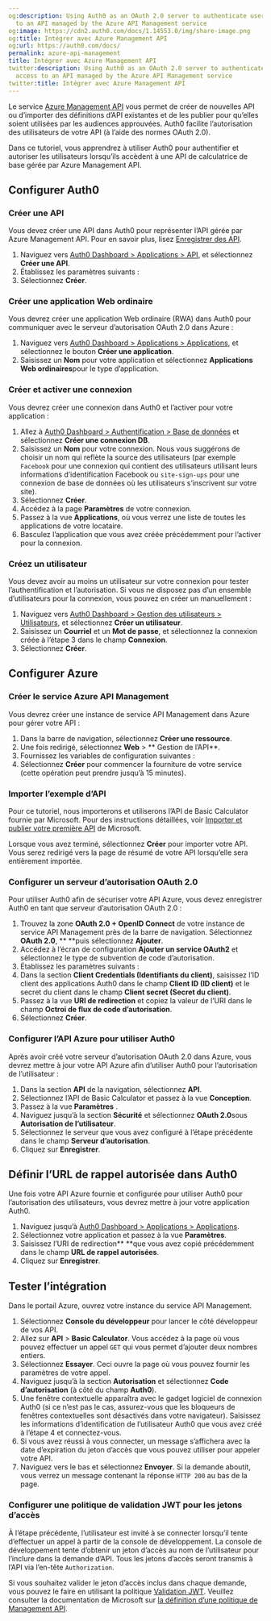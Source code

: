 ```yaml
---
og:description: Using Auth0 as an OAuth 2.0 server to authenticate users wanting access
  to an API managed by the Azure API Management service
og:image: https://cdn2.auth0.com/docs/1.14553.0/img/share-image.png
og:title: Intégrer avec Azure Management API
og:url: https://auth0.com/docs/
permalink: azure-api-management
title: Intégrer avec Azure Management API
twitter:description: Using Auth0 as an OAuth 2.0 server to authenticate users wanting
  access to an API managed by the Azure API Management service
twitter:title: Intégrer avec Azure Management API
---
```


Le service [Azure Management API](https://azure.microsoft.com/en-us/services/api-management/) vous permet de créer de nouvelles API ou d’importer des définitions d’API existantes et de les publier pour qu’elles soient utilisées par les audiences approuvées. Auth0 facilite l’autorisation des utilisateurs de votre API (à l’aide des normes OAuth 2.0).

Dans ce tutoriel, vous apprendrez à utiliser Auth0 pour authentifier et autoriser les utilisateurs lorsqu’ils accèdent à une API de calculatrice de base gérée par Azure Management API.

## Configurer Auth0

### Créer une API

Vous devez créer une API dans Auth0 pour représenter l’API gérée par Azure Management API. Pour en savoir plus, lisez [Enregistrer des API](/get-started/set-up-apis).

1. Naviguez vers [Auth0 Dashboard > Applications > API](%24%7Bmanage_url%7D/#/apis), et sélectionnez **Créer une API**.
2. Établissez les paramètres suivants :
3. Sélectionnez **Créer**.

### Créer une application Web ordinaire

Vous devrez créer une application Web ordinaire (RWA) dans Auth0 pour communiquer avec le serveur d’autorisation OAuth 2.0 dans Azure :

1. Naviguez vers [Auth0 Dashboard > Applications > Applications](%24%7Bmanage_url%7D/#/applications), et sélectionnez le bouton **Créer une application**.
2. Saisissez un **Nom** pour votre application et sélectionnez **Applications Web ordinaires**pour le type d’application.

### Créer et activer une connexion

Vous devrez créer une connexion dans Auth0 et l’activer pour votre application :

1. Allez à [Auth0 Dashboard > Authentification > Base de données](%24%7Bmanage_url%7D/#/connections/database) et sélectionnez **Créer une connexion DB**.
2. Saisissez un **Nom** pour votre connexion. Nous vous suggérons de choisir un nom qui reflète la source des utilisateurs (par exemple `Facebook` pour une connexion qui contient des utilisateurs utilisant leurs informations d’identification Facebook ou `site-sign-ups` pour une connexion de base de données où les utilisateurs s’inscrivent sur votre site).
3. Sélectionnez **Créer**.
4. Accédez à la page **Paramètres** de votre connexion.
5. Passez à la vue **Applications**, où vous verrez une liste de toutes les applications de votre locataire.
6. Basculez l’application que vous avez créée précédemment pour l’activer pour la connexion.

### Créez un utilisateur



Vous devez avoir au moins un utilisateur sur votre connexion pour tester l’authentification et l’autorisation. Si vous ne disposez pas d’un ensemble d’utilisateurs pour la connexion, vous pouvez en créer un manuellement :

1. Naviguez vers [Auth0 Dashboard > Gestion des utilisateurs > Utilisateurs](%24%7Bmanage_url%7D/#/users), et sélectionnez **Créer un utilisateur**.
2. Saisissez un **Courriel** et un **Mot de passe**, et sélectionnez la connexion créée à l’étape 3 dans le champ **Connexion**.
3. Sélectionnez **Créer**.

## Configurer Azure

### Créer le service Azure API Management

Vous devrez créer une instance de service API Management dans Azure pour gérer votre API :

1. Dans la barre de navigation, sélectionnez **Créer une ressource**.
2. Une fois redirigé, sélectionnez **Web** > ** Gestion de l’API**.
3. Fournissez les variables de configuration suivantes :
4. Sélectionnez **Créer** pour commencer la fourniture de votre service (cette opération peut prendre jusqu’à 15 minutes).

### Importer l’exemple d’API

Pour ce tutoriel, nous importerons et utiliserons l’API de Basic Calculator fournie par Microsoft. Pour des instructions détaillées, voir [Importer et publier votre première API](https://docs.microsoft.com/en-us/azure/api-management/import-and-publish#go-to-your-api-management-instance) de Microsoft.

Lorsque vous avez terminé, sélectionnez **Créer** pour importer votre API. Vous serez redirigé vers la page de résumé de votre API lorsqu’elle sera entièrement importée.

### Configurer un serveur d’autorisation OAuth 2.0

Pour utiliser Auth0 afin de sécuriser votre API Azure, vous devez enregistrer Auth0 en tant que serveur d’autorisation OAuth 2.0 :

1. Trouvez la zone **OAuth 2.0 + OpenID Connect** de votre instance de service API Management près de la barre de navigation. Sélectionnez **OAuth 2.0**, ** **puis sélectionnez **Ajouter**.
2. Accédez à l’écran de configuration **Ajouter un service OAuth2** et sélectionnez le type de subvention de code d’autorisation.
3. Établissez les paramètres suivants :
4. Dans la section **Client Credentials (Identifiants du client)**, saisissez l’ID client des applications Auth0 dans le champ **Client ID (ID client)** et le secret du client dans le champ **Client secret (Secret du client)**.
5. Passez à la vue **URI de redirection** et copiez la valeur de l’URI dans le champ **Octroi de flux de code d’autorisation**.
6. Sélectionnez **Créer**.

### Configurer l’API Azure pour utiliser Auth0

Après avoir créé votre serveur d’autorisation OAuth 2.0 dans Azure, vous devrez mettre à jour votre API Azure afin d’utiliser Auth0 pour l’autorisation de l’utilisateur :

1. Dans la section **API** de la navigation, sélectionnez **API**.
2. Sélectionnez l’API de Basic Calculator et passez à la vue **Conception**.
3. Passez à la vue **Paramètres** .
4. Naviguez jusqu’à la section **Sécurité** et sélectionnez **OAuth 2.0**sous **Autorisation de l’utilisateur**.
5. Sélectionnez le serveur que vous avez configuré à l’étape précédente dans le champ **Serveur d’autorisation**.
6. Cliquez sur **Enregistrer**.

## Définir l’URL de rappel autorisée dans Auth0

Une fois votre API Azure fournie et configurée pour utiliser Auth0 pour l’autorisation des utilisateurs, vous devrez mettre à jour votre application Auth0.

1. Naviguez jusqu’à [Auth0 Dashboard > Applications > Applications](%24%7Bmanage_url%7D/#/applications).
2. Sélectionnez votre application et passez à la vue **Paramètres**.
3. Saisissez l’URI de redirection** **que vous avez copié précédemment dans le champ **URL de rappel autorisées**.
4. Cliquez sur **Enregistrer**.

## Tester l’intégration

Dans le portail Azure, ouvrez votre instance du service API Management.

1. Sélectionnez **Console du développeur** pour lancer le côté développeur de vos API.
2. Allez sur **API** > **Basic Calculator**. Vous accédez à la page où vous pouvez effectuer un appel `GET` qui vous permet d’ajouter deux nombres entiers.
3. Sélectionnez **Essayer**. Ceci ouvre la page où vous pouvez fournir les paramètres de votre appel.
4. Naviguez jusqu’à la section **Autorisation** et sélectionnez **Code d’autorisation** (à côté du champ **Auth0**).
5. Une fenêtre contextuelle apparaîtra avec le gadget logiciel de connexion Auth0 (si ce n’est pas le cas, assurez-vous que les bloqueurs de fenêtres contextuelles sont désactivés dans votre navigateur). Saisissez les informations d’identification de l’utilisateur Auth0 que vous avez créé à l’étape 4 et connectez-vous.
6. Si vous avez réussi à vous connecter, un message s’affichera avec la date d’expiration du jeton d’accès que vous pouvez utiliser pour appeler votre API.
7. Naviguez vers le bas et sélectionnez **Envoyer**. Si la demande aboutit, vous verrez un message contenant la réponse `HTTP 200` au bas de la page.

### Configurer une politique de validation JWT pour les jetons d’accès

À l’étape précédente, l’utilisateur est invité à se connecter lorsqu’il tente d’effectuer un appel à partir de la console de développement. La console de développement tente d’obtenir un jeton d’accès au nom de l’utilisateur pour l’inclure dans la demande d’API. Tous les jetons d’accès seront transmis à l’API via l’en-tête `Authorization`.

Si vous souhaitez valider le jeton d’accès inclus dans chaque demande, vous pouvez le faire en utilisant la politique [Validation JWT](https://docs.microsoft.com/en-us/azure/api-management/api-management-access-restriction-policies#ValidateJWT). Veuillez consulter la documentation de Microsoft sur [la définition d’une politique de Management API](https://docs.microsoft.com/en-us/azure/api-management/set-edit-policies).